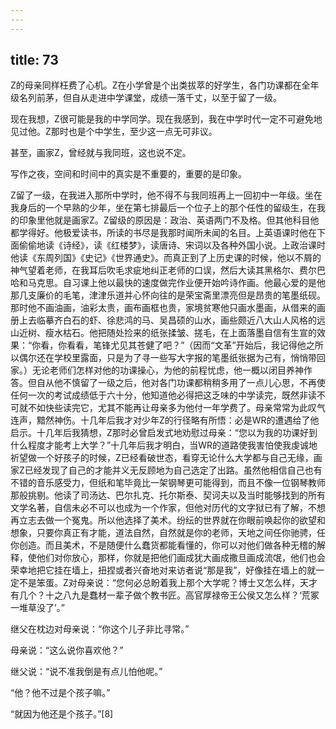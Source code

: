 ```yaml
---
---
---
```

title: 73
---



Z的母亲同样枉费了心机。Z在小学曾是个出类拔萃的好学生，各门功课都在全年级名列前茅，但自从走进中学课堂，成绩一落千丈，以至于留了一级。

现在我想，Z很可能是我的中学同学。现在我感到，我在中学时代一定不可避免地见过他。Z那时也是个中学生，至少这一点无可非议。

甚至，画家Z，曾经就与我同班，这也说不定。

写作之夜，空间和时间中的真实是不重要的，重要的是印象。

Z留了一级，在我进入那所中学时，他不得不与我同班再上一回初中一年级。坐在我身后的一个早熟的少年，坐在第七排最后一个位子上的那个任性的留级生，在我的印象里他就是画家Z。Z留级的原因是：政治、英语两门不及格。但其他科目他都学得好。他极爱读书，所读的书尽是我那时闻所未闻的名目。上英语课时他在下面偷偷地读《诗经》，读《红楼梦》，读唐诗、宋词以及各种外国小说。上政治课时他读《东周列国》《史记》《世界通史》。而真正到了上历史课的时候，他以不屑的神气望着老师，在我耳后吹毛求疵地纠正老师的口误，然后大读其黑格尔、费尔巴哈和马克思。自习课上他以最快的速度做完作业便开始吟诗作画。他最心爱的是他那几支廉价的毛笔，津津乐道并心怀向往的是荣宝斋里漂亮但是昂贵的笔墨纸砚。那时他不画油画，油彩太贵，画布画框也贵，家境贫寒他只画水墨画，从借来的画册上去临摹齐白石的虾、徐悲鸿的马、吴昌硕的山水，画些颇近八大山人风格的远山近树、瘦水枯石。他把随处捡来的纸张揉皱、搓毛，在上面落墨自信有生宣的效果：“你看，你看看，笔锋尤见其苍健了吧？”（因而“文革”开始后，我记得他之所以偶尔还在学校里露面，只是为了寻一些写大字报的笔墨纸张据为己有，悄悄带回家。）无论老师们怎样对他的功课操心，为他的前程忧虑，他一概以闭目养神作答。但自从他不慎留了一级之后，他对各门功课都稍稍多用了一点儿心思，不再使任何一次的考试成绩低于六十分，他知道他必得把这乏味的中学读完，既然非读不可就不如快些读完它，尤其不能再让母亲多为他付一年学费了。母亲常常为此叹气连声，黯然神伤。十几年后我才对少年Z的行径略有所悟：必是WR的遭遇给了他启示。十几年后我猜想，Z那时必曾启发式地劝慰过母亲：“您以为我的功课好到什么程度才能考上大学？”十几年后我才明白，当WR的道路使我害怕使我虔诚地祈望做一个好孩子的时候，Z已经看破世态，看穿无论什么大学都与自己无缘，画家Z已经发现了自己的才能并义无反顾地为自己选定了出路。虽然他相信自己也有不错的音乐感受力，但纸和笔毕竟比一架钢琴更可能得到，而且不像一位钢琴教师那般挑剔。他读了司汤达、巴尔扎克、托尔斯泰、契诃夫以及当时能够找到的所有文学名著，自信未必不可以也成为一个作家，但他对历代的文字狱已有了解，不想再立志去做一个冤鬼。所以他选择了美术。纷纭的世界就在你眼前唤起你的欲望和想象，只要你真正有才能，道法自然，自然就是你的老师，天地之间任你驰骋，任你创造。而且美术，不是随便什么蠢货都能看懂的，你可以对他们做各种无稽的解释，使他们对你放心，那样，你就是把他们画成犹大画成撒旦画成流氓，他们也会荣幸地把它挂在墙上，扭捏或者兴奋地对来访者说“那是我”，好像挂在墙上的就一定不是笨蛋。Z对母亲说：“您何必总盼着我上那个大学呢？博士又怎么样，天才有几个？十之八九是蠢材一辈子做个教书匠。高官厚禄帝王公侯又怎么样？‘荒冢一堆草没了’。”

继父在枕边对母亲说：“你这个儿子非比寻常。”

母亲说：“这么说你喜欢他？”

继父说：“说不准我倒是有点儿怕他呢。”

“他？他不过是个孩子嘛。”

“就因为他还是个孩子。”[8]